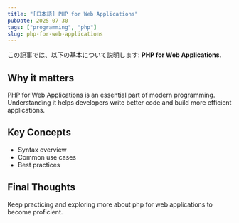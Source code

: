 ```yaml
---
title: "[日本語] PHP for Web Applications"
pubDate: 2025-07-30
tags: ["programming", "php"]
slug: php-for-web-applications
---
```


この記事では、以下の基本について説明します: **PHP for Web Applications**.

## Why it matters

PHP for Web Applications is an essential part of modern programming. Understanding it helps developers write better code and build more efficient applications.

## Key Concepts

- Syntax overview
- Common use cases
- Best practices

## Final Thoughts

Keep practicing and exploring more about php for web applications to become proficient.
